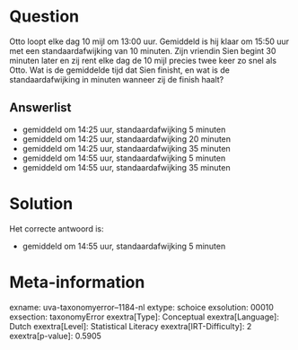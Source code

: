 Question
========

Otto loopt elke dag 10 mijl om 13:00 uur. Gemiddeld is hij klaar om
15:50 uur met een standaardafwijking van 10 minuten. Zijn vriendin Sien
begint 30 minuten later en zij rent elke dag de 10 mijl precies twee
keer zo snel als Otto. Wat is de gemiddelde tijd dat Sien finisht, en
wat is de standaardafwijking in minuten wanneer zij de finish haalt?

Answerlist
----------

* gemiddeld om 14:25 uur, standaardafwijking 5 minuten
* gemiddeld om 14:25 uur, standaardafwijking 20 minuten
* gemiddeld om 14:25 uur, standaardafwijking 35 minuten
* gemiddeld om 14:55 uur, standaardafwijking 5 minuten
* gemiddeld om 14:55 uur, standaardafwijking 35 minuten

Solution
========

Het correcte antwoord is: 

* gemiddeld om 14:55 uur, standaardafwijking 5 minuten

Meta-information
================
exname: uva-taxonomyerror--1184-nl
extype: schoice
exsolution: 00010
exsection: taxonomyError 
exextra[Type]: Conceptual
exextra[Language]: Dutch
exextra[Level]: Statistical Literacy
exextra[IRT-Difficulty]: 2
exextra[p-value]: 0.5905
